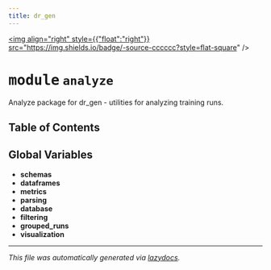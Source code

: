 ```yaml
---
title: dr_gen
---
```


<a href="https://github.com/drothermel/%24%7BREPO%7D/blob/main/src/dr_gen/analyze.py"><img align="right" style={{"float":"right"}} src="https://img.shields.io/badge/-source-cccccc?style=flat-square" /></a>

# <kbd>module</kbd> `analyze`
Analyze package for dr_gen - utilities for analyzing training runs.


## Table of Contents



**Global Variables**
---------------
- **schemas**
- **dataframes**
- **metrics**
- **parsing**
- **database**
- **filtering**
- **grouped_runs**
- **visualization**




---

_This file was automatically generated via [lazydocs](https://github.com/ml-tooling/lazydocs)._
